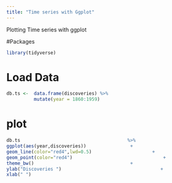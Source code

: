 ```yaml
---
title: "Time series with Ggplot"
---
```


Plotting Time series with ggplot

#Packages

```r

library(tidyverse)

```



# Load Data

```r

db.ts <-  data.frame(discoveries) %>% 
          mutate(year = 1860:1959)

```


# plot


```r

db.ts                                       %>% 
ggplot(aes(year,discoveries))                +
geom_line(color="red4",lwd=0.5)                      +
geom_point(color="red4")                                 + 
theme_bw()                                   +
ylab("Discoveries ")                                    +
xlab(" ")

```

